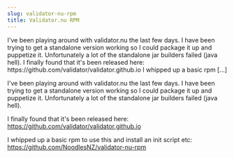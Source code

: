 ```yaml
---
slug: validator-nu-rpm
title: Validator.nu RPM
---
```

<p>I've been playing around with validator.nu the last few days. I have been trying to get a standalone version working so I could package it up and puppetize it. Unfortunately a lot of the standalone jar builders failed (java hell). I finally found that it's been released here: https://github.com/validator/validator.github.io I whipped up a basic rpm [&hellip;]</p>


<!--truncate-->
I've been playing around with validator.nu the last few days. I have been trying to get a standalone version working so I could package it up and puppetize it. Unfortunately a lot of the standalone jar builders failed (java hell).  

I finally found that it's been released here: <a href="https://github.com/validator/validator.github.io">https://github.com/validator/validator.github.io</a>  

I whipped up a basic rpm to use this and install an init script etc: <a href="https://github.com/NoodlesNZ/validator-nu-rpm">https://github.com/NoodlesNZ/validator-nu-rpm</a>  

